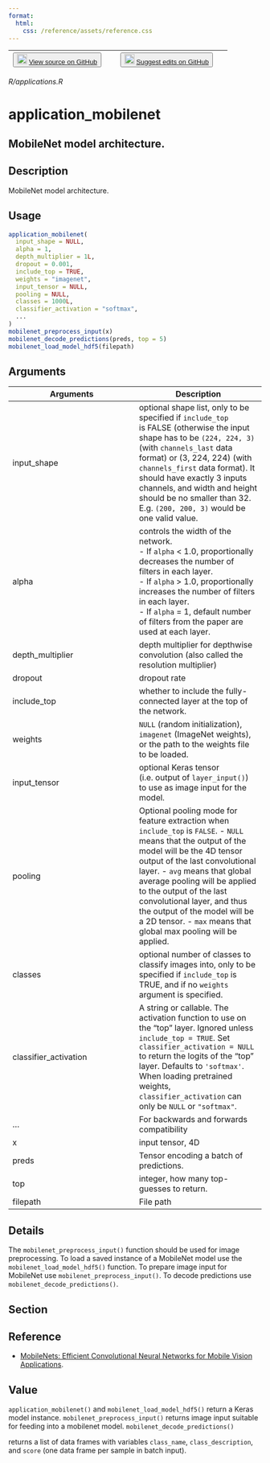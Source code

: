 ```yaml
---
format:
  html:
    css: /reference/assets/reference.css
---
```


| <button class="button"> ![](/reference/assets/GitHub-Mark-32px.png){width="20"} [View source on GitHub](https://github.com/rstudio/keras//blob/main/R/applications.R) </button> | <button class="button"> ![](/reference/assets/GitHub-Mark-32px.png){width="20"} [Suggest edits on GitHub](https://github.com/rstudio/keras//edit/main/R/applications.R) </button> |
|:------------------------------:|:--------------------------------------:|

*R/applications.R*

# application_mobilenet

## MobileNet model architecture.

## Description
MobileNet model architecture. 


## Usage
```r
application_mobilenet( 
  input_shape = NULL, 
  alpha = 1, 
  depth_multiplier = 1L, 
  dropout = 0.001, 
  include_top = TRUE, 
  weights = "imagenet", 
  input_tensor = NULL, 
  pooling = NULL, 
  classes = 1000L, 
  classifier_activation = "softmax", 
  ... 
) 
mobilenet_preprocess_input(x) 
mobilenet_decode_predictions(preds, top = 5) 
mobilenet_load_model_hdf5(filepath) 
```

## Arguments
|Arguments|Description|
|---|---|
| input_shape | optional shape list, only to be specified if `include_top`<br>is FALSE (otherwise the input shape has to be `(224, 224, 3)` (with `channels_last` data format) or (3, 224, 224) (with `channels_first` data format). It should have exactly 3 inputs channels, and width and height should be no smaller than 32. E.g. `(200, 200, 3)` would be one valid value. |
| alpha | controls the width of the network. <br>- If `alpha` < 1.0, proportionally decreases the number of filters in each layer. <br>- If `alpha` > 1.0, proportionally increases the number of filters in each layer. <br>- If `alpha` = 1, default number of filters from the paper are used at each layer.  |
| depth_multiplier | depth multiplier for depthwise convolution (also called the resolution multiplier) |
| dropout | dropout rate |
| include_top | whether to include the fully-connected layer at the top of the network. |
| weights | `NULL` (random initialization), `imagenet` (ImageNet weights), or the path to the weights file to be loaded. |
| input_tensor | optional Keras tensor (i.e. output of `layer_input()`) to use as image input for the model. |
| pooling | Optional pooling mode for feature extraction when `include_top` is `FALSE`. - `NULL` means that the output of the model will be the 4D tensor output of the last convolutional layer. - `avg` means that global average pooling will be applied to the output of the last convolutional layer, and thus the output of the model will be a 2D tensor. - `max` means that global max pooling will be applied. |
| classes | optional number of classes to classify images into, only to be specified if `include_top` is TRUE, and if no `weights` argument is specified. |
| classifier_activation | A string or callable. The activation function to use on the "top" layer. Ignored unless `include_top = TRUE`. Set `classifier_activation = NULL` to return the logits of the "top" layer. Defaults to `'softmax'`. When loading pretrained weights, `classifier_activation` can only be `NULL` or `"softmax"`. |
| ... | For backwards and forwards compatibility |
| x | input tensor, 4D |
| preds | Tensor encoding a batch of predictions. |
| top | integer, how many top-guesses to return. |
| filepath | File path |

## Details
The `mobilenet_preprocess_input()` function should be used for image preprocessing. To load a saved instance of a MobileNet model use the `mobilenet_load_model_hdf5()` function. To prepare image input for MobileNet use `mobilenet_preprocess_input()`. To decode predictions use `mobilenet_decode_predictions()`. 

## Section

## Reference

- [MobileNets: Efficient Convolutional Neural Networks for Mobile Vision Applications](https://arxiv.org/pdf/1704.04861v1.pdf). 

## Value

`application_mobilenet()` and `mobilenet_load_model_hdf5()` return a Keras model instance. `mobilenet_preprocess_input()` returns image input suitable for feeding into a mobilenet model. `mobilenet_decode_predictions()`

returns a list of data frames with variables `class_name`, `class_description`, and `score` (one data frame per sample in batch input). 




